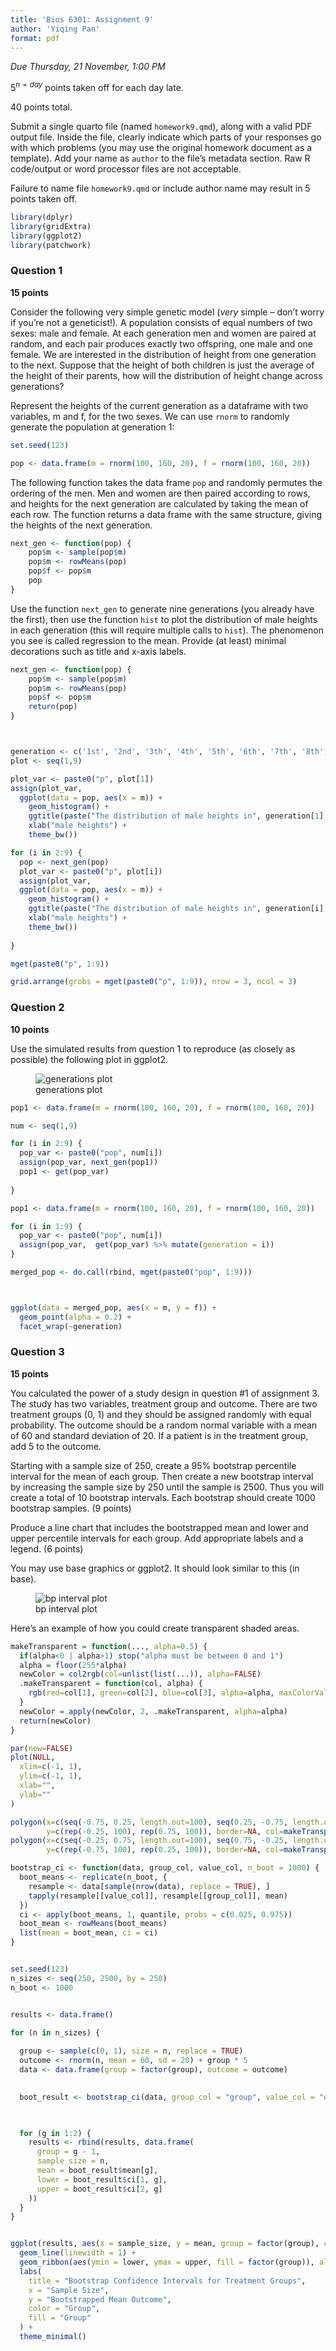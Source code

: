 ```yaml
---
title: 'Bios 6301: Assignment 9'
author: 'Yiqing Pan'
format: pdf
---
```


*Due Thursday, 21 November, 1:00 PM*

$5^{n=day}$ points taken off for each day late.

40 points total.

Submit a single quarto file (named `homework9.qmd`), along with a valid PDF output file. Inside the file, clearly indicate which parts of your responses go with which problems (you may use the original homework document as a template). Add your name as `author` to the file's metadata section. Raw R code/output or word processor files are not acceptable.

Failure to name file `homework9.qmd` or include author name may result in 5 points taken off.

```r
library(dplyr)
library(gridExtra)
library(ggplot2)
library(patchwork)
```


### Question 1 ###

**15 points**

Consider the following very simple genetic model (*very* simple -- don't worry if you're not a geneticist!). A population consists of equal numbers of two sexes: male and female. At each generation men and women are paired at random, and each pair produces exactly two offspring, one male and one female. We are interested in the distribution of height from one generation to the next. Suppose that the height of both children is just the average of the height of their parents, how will the distribution of height change across generations?

Represent the heights of the current generation as a dataframe with two variables, m and f, for the two sexes. We can use `rnorm` to randomly generate the population at generation 1:

```r
set.seed(123)

pop <- data.frame(m = rnorm(100, 160, 20), f = rnorm(100, 160, 20))
```

The following function takes the data frame `pop` and randomly permutes the ordering of the men. Men and women are then paired according to rows, and heights for the next generation are calculated by taking the mean of each row. The function returns a data frame with the same structure, giving the heights of the next generation.

```r
next_gen <- function(pop) {
    pop$m <- sample(pop$m)
    pop$m <- rowMeans(pop)
    pop$f <- pop$m
    pop
}
```

Use the function `next_gen` to generate nine generations (you already have the first), then use the function `hist` to plot the distribution of male heights in each generation (this will require multiple calls to `hist`). The phenomenon you see is called regression to the mean.  Provide (at least) minimal decorations such as title and x-axis labels.


```r
next_gen <- function(pop) {
    pop$m <- sample(pop$m)
    pop$m <- rowMeans(pop)
    pop$f <- pop$m
    return(pop)
}



generation <- c('1st', '2nd', '3th', '4th', '5th', '6th', '7th', '8th', '9th')
plot <- seq(1,9)

plot_var <- paste0("p", plot[1])
assign(plot_var, 
  ggplot(data = pop, aes(x = m)) +
    geom_histogram() +
    ggtitle(paste("The distribution of male heights in", generation[1], "generation")) +
    xlab("male heights") +
    theme_bw())

for (i in 2:9) {
  pop <- next_gen(pop)
  plot_var <- paste0("p", plot[i])
  assign(plot_var, 
  ggplot(data = pop, aes(x = m)) +
    geom_histogram() +
    ggtitle(paste("The distribution of male heights in", generation[i], "generation")) +
    xlab("male heights") +
    theme_bw())
  
}

mget(paste0("p", 1:9))

grid.arrange(grobs = mget(paste0("p", 1:9)), nrow = 3, ncol = 3)
```


### Question 2 ###

**10 points**

Use the simulated results from question 1 to reproduce (as closely as possible) the following plot in ggplot2.

![generations plot](http://d.pr/i/Xh0d+)

```r
pop1 <- data.frame(m = rnorm(100, 160, 20), f = rnorm(100, 160, 20))

num <- seq(1,9)

for (i in 2:9) {
  pop_var <- paste0("pop", num[i])
  assign(pop_var, next_gen(pop1))
  pop1 <- get(pop_var)
  
}

pop1 <- data.frame(m = rnorm(100, 160, 20), f = rnorm(100, 160, 20))

for (i in 1:9) {
  pop_var <- paste0("pop", num[i])
  assign(pop_var,  get(pop_var) %>% mutate(generation = i))
}

merged_pop <- do.call(rbind, mget(paste0("pop", 1:9)))



ggplot(data = merged_pop, aes(x = m, y = f)) +
  geom_point(alpha = 0.2) +
  facet_wrap(~generation)

```


### Question 3 ###

**15 points**

You calculated the power of a study design in question #1 of assignment 3. The study has two variables, treatment group and outcome. There are two treatment groups (0, 1) and they should be assigned randomly with equal probability. The outcome should be a random normal variable with a mean of 60 and standard deviation of 20. If a patient is in the treatment group, add 5 to the outcome.

Starting with a sample size of 250, create a 95% bootstrap percentile interval for the mean of each group. Then create a new bootstrap interval by increasing the sample size by 250 until the sample is 2500. Thus you will create a total of 10 bootstrap intervals.  Each bootstrap should create 1000 bootstrap samples. (9 points)

Produce a line chart that includes the bootstrapped mean and lower and upper percentile intervals for each group.  Add appropriate labels and a legend. (6 points)

You may use base graphics or ggplot2.  It should look similar to this (in base).

![bp interval plot](bpi.jpg)

Here's an example of how you could create transparent shaded areas.

```r
makeTransparent = function(..., alpha=0.5) {
  if(alpha<0 | alpha>1) stop("alpha must be between 0 and 1")
  alpha = floor(255*alpha)  
  newColor = col2rgb(col=unlist(list(...)), alpha=FALSE)
  .makeTransparent = function(col, alpha) {
    rgb(red=col[1], green=col[2], blue=col[3], alpha=alpha, maxColorValue=255)
  }
  newColor = apply(newColor, 2, .makeTransparent, alpha=alpha)
  return(newColor)
}

par(new=FALSE)
plot(NULL,
  xlim=c(-1, 1),
  ylim=c(-1, 1),
  xlab="",
  ylab=""
)

polygon(x=c(seq(-0.75, 0.25, length.out=100), seq(0.25, -0.75, length.out=100)),
        y=c(rep(-0.25, 100), rep(0.75, 100)), border=NA, col=makeTransparent('blue',alpha=0.5))
polygon(x=c(seq(-0.25, 0.75, length.out=100), seq(0.75, -0.25, length.out=100)),
        y=c(rep(-0.75, 100), rep(0.25, 100)), border=NA, col=makeTransparent('red',alpha=0.5))
```


```r
bootstrap_ci <- function(data, group_col, value_col, n_boot = 1000) {
  boot_means <- replicate(n_boot, {
    resample <- data[sample(nrow(data), replace = TRUE), ]
    tapply(resample[[value_col]], resample[[group_col]], mean)
  })
  ci <- apply(boot_means, 1, quantile, probs = c(0.025, 0.975))
  boot_mean <- rowMeans(boot_means)
  list(mean = boot_mean, ci = ci)
}


set.seed(123)
n_sizes <- seq(250, 2500, by = 250)
n_boot <- 1000


results <- data.frame()

for (n in n_sizes) {
  
  group <- sample(c(0, 1), size = n, replace = TRUE)
  outcome <- rnorm(n, mean = 60, sd = 20) + group * 5
  data <- data.frame(group = factor(group), outcome = outcome)
  

  boot_result <- bootstrap_ci(data, group_col = "group", value_col = "outcome", n_boot = n_boot)
  


  for (g in 1:2) {
    results <- rbind(results, data.frame(
      group = g - 1,
      sample_size = n,
      mean = boot_result$mean[g],
      lower = boot_result$ci[1, g],
      upper = boot_result$ci[2, g]
    ))
  }
}


ggplot(results, aes(x = sample_size, y = mean, group = factor(group), color = factor(group))) +
  geom_line(linewidth = 1) +
  geom_ribbon(aes(ymin = lower, ymax = upper, fill = factor(group)), alpha = 0.2) +
  labs(
    title = "Bootstrap Confidence Intervals for Treatment Groups",
    x = "Sample Size",
    y = "Bootstrapped Mean Outcome",
    color = "Group",
    fill = "Group"
  ) +
  theme_minimal()
```

